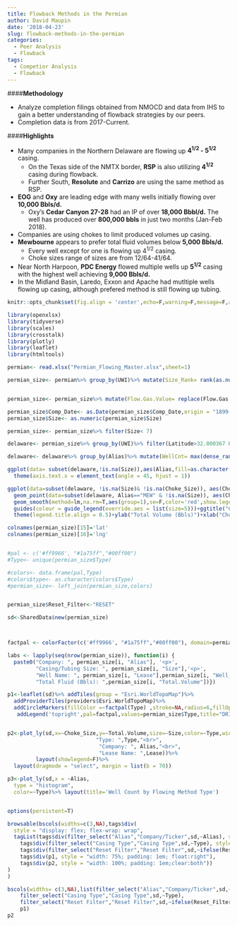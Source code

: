 ```yaml
---
title: Flowback Methods in the Permian
author: David Maupin
date: '2018-04-23'
slug: flowback-methods-in-the-permian
categories:
  - Peer Analysis
  - Flowback
tags:
  - Competior Analysis
  - Flowback
---
```


####**Methodology**

* Analyze completion filings obtained from NMOCD and data from IHS to gain a better understanding of flowback strategies by our peers.
* Completion data is from 2017-Current.


####**Highlights**

* Many companies in the Northern Delaware are flowing up **4^1/2^ - 5^1/2^** casing.
    + On the Texas side of the NMTX border, **RSP** is also utilizing **4^1/2^** casing during flowback.
    + Further South, **Resolute** and **Carrizo** are using the same method as RSP.
* **EOG** and **Oxy** are leading edge with many wells initially flowing over **10,000 Bbls/d.**
    + Oxy's **Cedar Canyon 27-28** had an IP of over **18,000 Bbbl/d.** The well has produced over **800,000 bbls** in just two months (Jan-Feb 2018).
* Companies are using chokes to limit produced volumes up casing.
* **Mewbourne** appears to prefer total fluid volumes  below **5,000 Bbls/d.** 
    + Every well except for one is flowing up 4^1/2^ casing. 
    + Choke sizes range of sizes are from 12/64-41/64.
* Near North Harpoon, **PDC Energy** flowed multiple wells up **5^1/2^** casing with the highest well achieving **9,000 Bbls/d.**
* In the Midland Basin, Laredo, Exxon and Apache had mutltiple wells flowing up casing, although prefered method is still flowing up tubing.


```r
knitr::opts_chunk$set(fig.align = 'center',echo=F,warning=F,message=F,asis=F)
```






```r
library(openxlsx)
library(tidyverse)
library(scales)
library(crosstalk)
library(plotly)
library(leaflet)
library(htmltools)
```


```r
permian<- read.xlsx("Permian_Flowing_Master.xlsx",sheet=1)
```

```r
permian_size<- permian%>% group_by(UWI)%>% mutate(Size_Rank= rank(as.numeric(Size)))%>%filter(Size_Rank==1& Pump_Method!='UNDESIGNATED')


permian_size<- permian_size%>% mutate(Flow.Gas.Value= replace(Flow.Gas.Value,which(is.na(Flow.Gas.Value)),0))%>%  mutate(Flow.Oil.Value= replace(Flow.Oil.Value,which(is.na(Flow.Oil.Value)),0))%>% mutate(Flow.Condensate.Value= replace(Flow.Condensate.Value,which(is.na(Flow.Condensate.Value)),0))%>%mutate(Flow.Water.Value= replace(Flow.Water.Value,which(is.na(Flow.Water.Value)),0))

permian_size$Comp_Date<- as.Date(permian_size$Comp_Date,origin = "1899-12-30")
permian_size$Size<- as.numeric(permian_size$Size)

permian_size<- permian_size%>% filter(Size< 7)

```



```r
delaware<- permian_size%>% group_by(UWI)%>% filter(Latitude>32.000367 & Longitude < -103.064750)%>%ungroup()

delaware<- delaware%>% group_by(Alias)%>% mutate(WellCnt= max(dense_rank(UWI)))%>% filter(WellCnt>10)

```


```r
ggplot(data= subset(delaware,!is.na(Size)),aes(Alias,fill=as.character(Size)))+geom_bar()+theme_minimal()+ scale_fill_brewer(palette='Set2',labels=c("2 3/8","2 7/8","3 1/2","4 1/2","5","5 1/2"),name= "Casing/Tubing Size")+ theme(legend.position = 'bottom')+ggtitle("Flowback Methods in the Northern Delaware (NM)",subtitle = 'Majority of EOG, Mewbourne, Matador and Oxy wells flow up casing.')+ylab("Well Count")+labs(caption="Data sourced from NMOCD Well Filings (C-104 & C-105) and IHS")+xlab("")+
  theme(axis.text.x = element_text(angle = 45, hjust = 1))
```


```r
ggplot(data=subset(delaware, !is.na(Size)& !is.na(Choke_Size)), aes(Choke_Size,Total.Volume,size=as.character(Size),color=Alias))+geom_point(alpha=.65)+ theme_minimal()+theme(axis.text.x = element_text(angle = 90, hjust = 1))+scale_color_brewer(palette='Set3',name= "")+scale_size_discrete(breaks=c(2.375,2.875,3.5,4.5,5,5.5),labels=c("2 3/8","2 7/8","3 1/2","4 1/2","5","5 1/2"),name="Casing\nTubing Size")+guides(size=guide_legend(ncol=3))+ 
  geom_point(data=subset(delaware, Alias=="MEW" & !is.na(Size)), aes(Choke_Size,Total.Volume,size=as.character(Size)),color='black',pch=21)+
  geom_smooth(method=lm,na.rm=T,aes(group=1),se=F,color='red',show.legend = F)+
  guides(colour = guide_legend(override.aes = list(size=5)))+ggtitle("Choke Size Versus Total Initial Volume",subtitle= "EOG and OXY flowback methods appear more aggressive \nin contrast to Mewbourne which maintains intial volumes below 5,000 Bbls/d.")+labs(caption="Data sourced from NMOCD Well Filings (C-104 & C-105) and IHS.")+theme(legend.position = 'bottom')+scale_y_continuous(labels=comma)+
  theme(legend.title.align = 0.5)+ylab("Total Volume (Bbls)")+xlab("Choke Size")
```





```r
colnames(permian_size)[15]='lat'
colnames(permian_size)[16]='lng'


#pal <- c('#ff9966', "#1a75ff","#00ff00")
#Type<- unique(permian_size$Type)

#colors<- data.frame(pal,Type)
#colors$type<- as.character(colors$Type)
#permian_size<- left_join(permian_size,colors)


permian_size$Reset_Filter<-"RESET"

sd<-SharedData$new(permian_size)



factpal <- colorFactor(c('#ff9966', "#1a75ff","#00ff00"), domain=permian_size$Type)


```

```r
labs <- lapply(seq(nrow(permian_size)), function(i) {
  paste0("Company: ", permian_size[i, "Alias"], '<p>',
         "Casing/Tubing Size: ", permian_size[i, "Size"],'<p>',
         "Well Name: ", permian_size[i, "Lease"],permian_size[i, "Well_Number"],'<p>',
         "Total Fluid (Bbls): ",permian_size[i, "Total.Volume"])})

p1<-leaflet(sd)%>% addTiles(group = "Esri.WorldTopoMap")%>%
  addProviderTiles(providers$Esri.WorldTopoMap)%>%
  addCircleMarkers(fillColor =~factpal(Type) ,stroke=NA,radius=6,fillOpacity =.75,label=lapply(labs,HTML))%>%
   addLegend('topright',pal=factpal,values=permian_size$Type,title="DRILLING STRING",opacity=1)


p2<-plot_ly(sd,x=~Choke_Size,y=~Total.Volume,size=~Size,color=~Type,width='100%')%>% add_markers(color=~Type,colors=c('#ff9966', "#1a75ff","#00ff00"),marker=list(sizeref=6, sizemode="Size"),text=~paste("Casing/Tubing Size: ",Size,"<br>",
                            "Type: ",Type,"<br>",
                             "Company: ", Alias,"<br>",
                             "Lease Name: ",Lease))%>%
         layout(showlegend=F)%>%
  layout(dragmode = "select", margin = list(b = 70)) 

p3<-plot_ly(sd,x = ~Alias,
  type = "histogram",
  color=~Type)%>% layout(title='Well Count by Flowing Method Type')



```

```r
options(persistent=T)

browsable(bscols(widths=c(3,NA),tags$div(
  style = "display: flex; flex-wrap: wrap",
  tagList(tags$div(filter_select("Alias","Company/Ticker",sd,~Alias), style = "width: 25%; padding: 1em; float:left"),
    tags$div(filter_select("Casing Type","Casing Type",sd,~Type), style = "width: 25%; padding: 1em; float:left"),
    tags$div(filter_select("Reset Filter","Reset Filter",sd,~ifelse(Reset_Filter=="RESET","YES","NO")), style = "width: 25%; padding: 1em; float:left")),
    tags$div(p1, style = "width: 75%; padding: 1em; float:right"),
    tags$div(p2, style = "width: 100%; padding: 1em;clear:both"))
)
)


```
```r
bscols(widths= c(3,NA),list(filter_select("Alias","Company/Ticker",sd,~Alias),
    filter_select("Casing Type","Casing Type",sd,~Type),
    filter_select("Reset Filter","Reset Filter",sd,~ifelse(Reset_Filter=="RESET","YES","NO"))),
    p1)
p2
```


